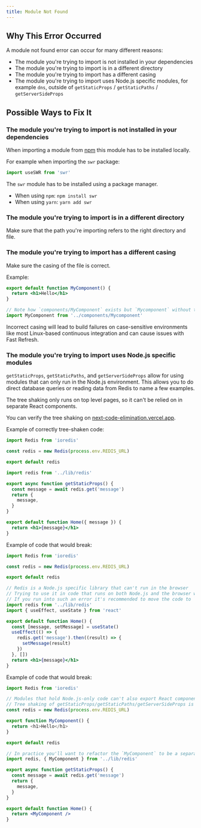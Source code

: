 ```yaml
---
title: Module Not Found
---
```


## Why This Error Occurred

A module not found error can occur for many different reasons:

- The module you're trying to import is not installed in your dependencies
- The module you're trying to import is in a different directory
- The module you're trying to import has a different casing
- The module you're trying to import uses Node.js specific modules, for example `dns`, outside of `getStaticProps` / `getStaticPaths` / `getServerSideProps`

## Possible Ways to Fix It

### The module you're trying to import is not installed in your dependencies

When importing a module from [npm](https://npmjs.com) this module has to be installed locally.

For example when importing the `swr` package:

```js filename="example.js"
import useSWR from 'swr'
```

The `swr` module has to be installed using a package manager.

- When using `npm`: `npm install swr`
- When using `yarn`: `yarn add swr`

### The module you're trying to import is in a different directory

Make sure that the path you're importing refers to the right directory and file.

### The module you're trying to import has a different casing

Make sure the casing of the file is correct.

Example:

```jsx filename="components/MyComponent.js"
export default function MyComponent() {
  return <h1>Hello</h1>
}
```

```jsx filename="pages/index.js"
// Note how `components/MyComponent` exists but `Mycomponent` without the capital `c` is imported
import MyComponent from '../components/Mycomponent'
```

Incorrect casing will lead to build failures on case-sensitive environments like most Linux-based continuous integration and can cause issues with Fast Refresh.

### The module you're trying to import uses Node.js specific modules

`getStaticProps`, `getStaticPaths`, and `getServerSideProps` allow for using modules that can only run in the Node.js environment. This allows you to do direct database queries or reading data from Redis to name a few examples.

The tree shaking only runs on top level pages, so it can't be relied on in separate React components.

You can verify the tree shaking on [next-code-elimination.vercel.app](https://next-code-elimination.vercel.app/).

Example of correctly tree-shaken code:

```js filename="lib/redis.js"
import Redis from 'ioredis'

const redis = new Redis(process.env.REDIS_URL)

export default redis
```

```jsx filename="pages/index.js"
import redis from '../lib/redis'

export async function getStaticProps() {
  const message = await redis.get('message')
  return {
    message,
  }
}

export default function Home({ message }) {
  return <h1>{message}</h1>
}
```

Example of code that would break:

```js filename="lib/redis.js"
import Redis from 'ioredis'

const redis = new Redis(process.env.REDIS_URL)

export default redis
```

```jsx filename="pages/index.js"
// Redis is a Node.js specific library that can't run in the browser
// Trying to use it in code that runs on both Node.js and the browser will result in a module not found error for modules that ioredis relies on
// If you run into such an error it's recommended to move the code to `getStaticProps` or `getServerSideProps` as those methods guarantee that the code is only run in Node.js.
import redis from '../lib/redis'
import { useEffect, useState } from 'react'

export default function Home() {
  const [message, setMessage] = useState()
  useEffect(() => {
    redis.get('message').then((result) => {
      setMessage(result)
    })
  }, [])
  return <h1>{message}</h1>
}
```

Example of code that would break:

```js filename="lib/redis.js"
import Redis from 'ioredis'

// Modules that hold Node.js-only code can't also export React components
// Tree shaking of getStaticProps/getStaticPaths/getServerSideProps is ran only on page files
const redis = new Redis(process.env.REDIS_URL)

export function MyComponent() {
  return <h1>Hello</h1>
}

export default redis
```

```jsx filename="pages/index.js"
// In practice you'll want to refactor the `MyComponent` to be a separate file so that tree shaking ensures that specific import is not included for the browser compilation
import redis, { MyComponent } from '../lib/redis'

export async function getStaticProps() {
  const message = await redis.get('message')
  return {
    message,
  }
}

export default function Home() {
  return <MyComponent />
}
```
